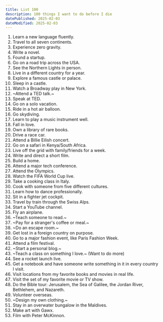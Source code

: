 ```yaml
---
title: List 100
description: 100 things I want to do before I die
datePublished: 2025-02-03
dateModified: 2025-02-03
---
```


1. Learn a new language fluently.
1. Travel to all seven continents.
1. Experience zero gravity.
1. Write a novel.
1. Found a startup.
1. Go on a road trip across the USA.
1. See the Northern Lights in person.
1. Live in a different country for a year.
1. Explore a famous castle or palace.
1. Sleep in a castle.
1. Watch a Broadway play in New York.
1. ~Attend a TED talk.~
1. Speak at TED.
1. Go on a solo vacation.
1. Ride in a hot air balloon.
1. Go skydiving.
1. Learn to play a music instrument well.
1. Fall in love.
1. Own a library of rare books.
1. Drive a race car.
1. Attend a Billie Eilish concert.
1. Go on a safari in Kenya/South Africa.
1. Live off the grid with family/friends for a week.
1. Write and direct a short film.
1. Build a home.
1. Attend a major tech conference.
1. Attend the Olympics.
1. Watch the FIFA World Cup live.
1. Take a cooking class in Italy.
1. Cook with someone from five different cultures.
1. Learn how to dance professionally.
1. Sit in a fighter jet cockpit.
1. Travel by train through the Swiss Alps.
1. Start a YouTube channel.
1. Fly an airplane.
1. ~Teach someone to read.~
1. ~Pay for a stranger's coffee or meal.~
1. ~Do an escape room.~
1. Get lost in a foreign country on purpose.
1. Go to a major fashion event, like Paris Fashion Week.
1. Attend a film festival.
1. ~Start a personal blog.~
1. ~Teach a class on something I love.~ (Want to do more)
1. See a rocket launch live.
1. Get a notebook and have someone write something in it in every country I visit.
1. Visit locations from my favorite books and movies in real life.
1. Visit the set of my favorite movie or TV show.
1. Do the Bible tour: Jerusalem, the Sea of Galilee, the Jordan River, Bethlehem, and Nazareth.
1. Volunteer overseas.
1. ~Design my own clothing.~
1. Stay in an overwater bungalow in the Maldives.
1. Make art with Gawx.
1. Film with Peter McKinnon.
